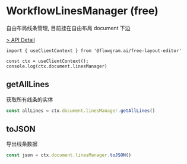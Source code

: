 # WorkflowLinesManager (free)

自由布局线条管理, 目前挂在自由布局 document 下边

[> API Detail](https://coze-dev.github.io/flowgram.ai/auto-docs/free-layout-core/classes/WorkflowLinesManager.html)

```
import { useClientContext } from '@flowgram.ai/free-layout-editor'

const ctx = useClientContext();
console.log(ctx.document.linesManager)
```

## getAllLines

获取所有线条的实体

```ts pure
const allLines = ctx.document.linesManager.getAllLines()

```

## toJSON

导出线条数据

```ts pure
const json = ctx.document.linesManager.toJSON()
```
